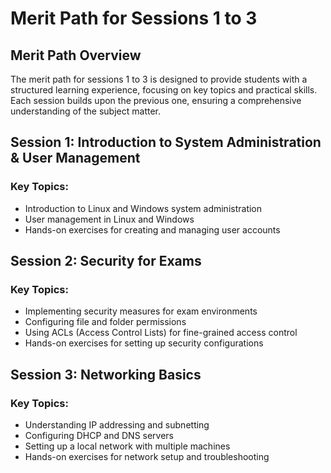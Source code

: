 # Merit Path for Sessions 1 to 3

## Merit Path Overview

The merit path for sessions 1 to 3 is designed to provide students with a structured learning experience, focusing on key topics and practical skills. Each session builds upon the previous one, ensuring a comprehensive understanding of the subject matter.

## Session 1: Introduction to System Administration & User Management

### Key Topics:
- Introduction to Linux and Windows system administration
- User management in Linux and Windows
- Hands-on exercises for creating and managing user accounts

## Session 2: Security for Exams

### Key Topics:
- Implementing security measures for exam environments
- Configuring file and folder permissions
- Using ACLs (Access Control Lists) for fine-grained access control
- Hands-on exercises for setting up security configurations

## Session 3: Networking Basics

### Key Topics:
- Understanding IP addressing and subnetting
- Configuring DHCP and DNS servers
- Setting up a local network with multiple machines
- Hands-on exercises for network setup and troubleshooting
